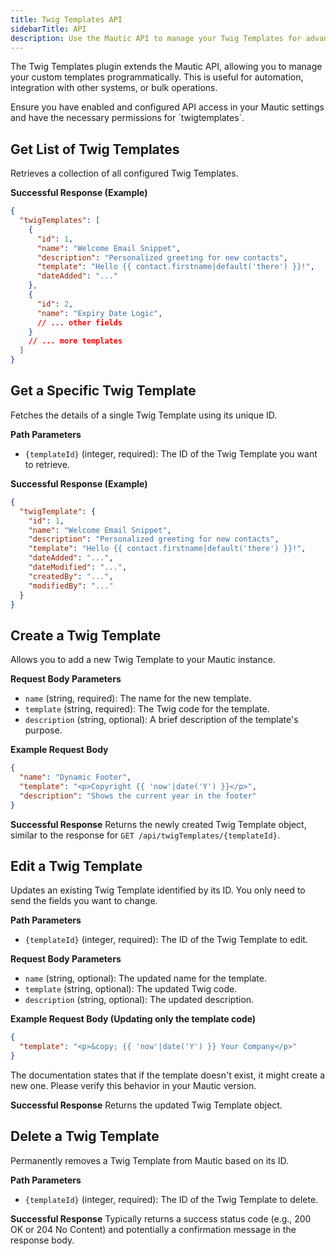 ```yaml
---
title: Twig Templates API
sidebarTitle: API
description: Use the Mautic API to manage your Twig Templates for advanced personalization.
---
```


The Twig Templates plugin extends the Mautic API, allowing you to manage your custom templates programmatically. This is useful for automation, integration with other systems, or bulk operations.

<Note>
  Ensure you have enabled and configured API access in your Mautic settings and have the necessary permissions for `twigtemplates`.
</Note>

## Get List of Twig Templates

Retrieves a collection of all configured Twig Templates.

<Endpoint method="GET" path="/api/twigTemplates" />

**Successful Response (Example)**
```json
{
  "twigTemplates": [
    {
      "id": 1,
      "name": "Welcome Email Snippet",
      "description": "Personalized greeting for new contacts",
      "template": "Hello {{ contact.firstname|default('there') }}!",
      "dateAdded": "..."
    },
    {
      "id": 2,
      "name": "Expiry Date Logic",
      // ... other fields
    }
    // ... more templates
  ]
}
```

## Get a Specific Twig Template

Fetches the details of a single Twig Template using its unique ID.

<Endpoint method="GET" path="/api/twigTemplates/{templateId}" />

**Path Parameters**
- `{templateId}` (integer, required): The ID of the Twig Template you want to retrieve.

**Successful Response (Example)**
```json
{
  "twigTemplate": {
    "id": 1,
    "name": "Welcome Email Snippet",
    "description": "Personalized greeting for new contacts",
    "template": "Hello {{ contact.firstname|default('there') }}!",
    "dateAdded": "...",
    "dateModified": "...",
    "createdBy": "...",
    "modifiedBy": "..."
  }
}
```

## Create a Twig Template

Allows you to add a new Twig Template to your Mautic instance.

<Endpoint method="POST" path="/api/twigTemplates/new" />

**Request Body Parameters**
- `name` (string, required): The name for the new template.
- `template` (string, required): The Twig code for the template.
- `description` (string, optional): A brief description of the template's purpose.

**Example Request Body**
```json
{
  "name": "Dynamic Footer",
  "template": "<p>Copyright {{ 'now'|date('Y') }}</p>",
  "description": "Shows the current year in the footer"
}
```

**Successful Response**
Returns the newly created Twig Template object, similar to the response for `GET /api/twigTemplates/{templateId}`.

## Edit a Twig Template

Updates an existing Twig Template identified by its ID. You only need to send the fields you want to change.

<Endpoint method="PATCH" path="/api/twigTemplates/{templateId}/edit" />

**Path Parameters**
- `{templateId}` (integer, required): The ID of the Twig Template to edit.

**Request Body Parameters**
- `name` (string, optional): The updated name for the template.
- `template` (string, optional): The updated Twig code.
- `description` (string, optional): The updated description.

**Example Request Body (Updating only the template code)**
```json
{
  "template": "<p>&copy; {{ 'now'|date('Y') }} Your Company</p>"
}
```
<Note>
  The documentation states that if the template doesn't exist, it might create a new one. Please verify this behavior in your Mautic version.
</Note>

**Successful Response**
Returns the updated Twig Template object.

## Delete a Twig Template

Permanently removes a Twig Template from Mautic based on its ID.

<Endpoint method="DELETE" path="/api/twigTemplates/{templateId}/delete" />

**Path Parameters**
- `{templateId}` (integer, required): The ID of the Twig Template to delete.

**Successful Response**
Typically returns a success status code (e.g., 200 OK or 204 No Content) and potentially a confirmation message in the response body.
